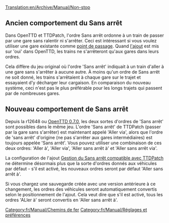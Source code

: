 [[Translation:en/Archive/Manual/Non-stop]]

==Ancien comportement du Sans arrêt==
Dans OpenTTD et TTDPatch, l'ordre Sans arrêt ordonne à un train de passer par une gare sans ralentir ni s'arrêter. Ceci est intéressant si vous voulez utiliser une gare existante comme [[fr/Manual/Points de contrôle|point de passage]]. Quand [[fr/Configurer les ajouts/Gares#gestion-du-sans-arret-compatible-avec-ttdpatch|l'ajout]] est mis sur 'oui' dans OpenTTD, les trains ne s'arrêteront qu'aux gares dans leurs ordres.

Cela diffère du jeu original où l'ordre 'Sans arrêt' indiquait à un train d'aller à une gare sans s'arrêter à aucune autre. À moins qu'un ordre de Sans arrêt ne soit donné, les trains s'arrêtaient à chaque gare sur le trajet et essayaient d'y décharger leur cargaison. En comparaison du nouveau système, ceci n'est pas le plus préférable pour les longs trajets qui passent par de nombreuses gares.
{{en/Note|La gestion de Sans arrêt par défaut est l'ancienne, où les trains s'arrêtent à chaque gare. Pour basculer, allez dans "[[fr/Configurer les ajouts/Gares#gestion-du-sans-arret-compatible-avec-ttdpatch|Configurer les ajouts]]" et mettez-le sur "oui"}}

==Nouveau comportement de Sans arrêt==
Depuis la r12648 ou [[fr/Archive/OpenTTD/OpenTTD 0.7.0|OpenTTD 0.7.0]], les deux sortes d'ordres de 'Sans arrêt' sont possibles dans le même jeu. L'ordre 'Sans arrêt' de TTDPatch (passer par la gare sans s'arrêter) est maintenant appelé 'Aller via', alors que l'ordre de 'sans arrêt' d'origine (ne pas s'arrêter aux gares intermédiaires) est toujours appelée 'Sans arrêt'.
Vous pouvez utiliser une combinaison de ces deux ordres: 'Aller à', 'Aller via', 'Aller sans arrêt à' et 'Aller sans arrêt via'.

La configuration de l'ajout [[fr/Configurer les ajouts/Gares#gestion-du-sans-arret-compatible-avec-ttdpatch|Gestion du Sans arrêt compatible avec TTDPatch]] ne détermine désormais plus que la sorte d'ordres donnés aux véhicules par défaut - s'il est activé, les nouveaux ordres seront par défaut 'Aller sans arrêt à'.

Si vous chargez une sauvegarde créée avec une version antérieure à ce changement, les ordres des véhicules seront automatiquement convertis selon le positionnement de l'ajout. Cela veut dire que s'il est activé, tous les ordres 'ALler à' seront convertis en 'Aller sans arrêt à'.
{{fr/Disponibilité|0.7}}

[[Category:fr/Manual/Chemins de fer]]
[[Category:fr/Manual/Réglages et préférences]]